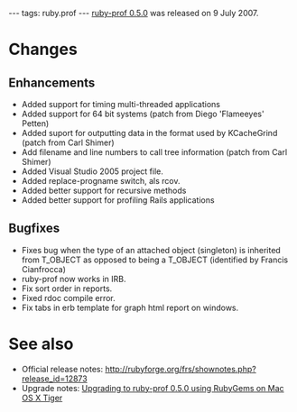 ---
tags: ruby.prof
---
[[ruby-prof 0.5.0]] was released on 9 July 2007.

= Changes =

== Enhancements ==

* Added support for timing multi-threaded applications
* Added support for 64 bit systems (patch from Diego 'Flameeyes' Petten)
* Added suport for outputting data in the format used by KCacheGrind (patch from Carl Shimer)
* Add filename and line numbers to call tree information (patch from Carl Shimer)
* Added Visual Studio 2005 project file.
* Added replace-progname switch, als rcov.
* Added better support for recursive methods
* Added better support for profiling Rails applications

== Bugfixes ==

* Fixes bug when the type of an attached object (singleton) is inherited from T_OBJECT as opposed to being a T_OBJECT (identified by Francis Cianfrocca)
* ruby-prof now works in IRB.
* Fix sort order in reports.
* Fixed rdoc compile error.
* Fix tabs in erb template for graph html report on windows.

= See also =

* Official release notes: http://rubyforge.org/frs/shownotes.php?release_id=12873
* Upgrade notes: [[Upgrading to ruby-prof 0.5.0 using RubyGems on Mac OS X Tiger]]
